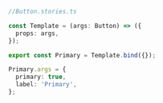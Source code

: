 ```ts
//Button.stories.ts

const Template = (args: Button) => ({
  props: args,
});

export const Primary = Template.bind({});

Primary.args = {
  primary: true,
  label: 'Primary',
};
```
